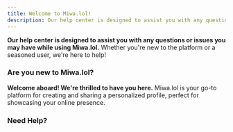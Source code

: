 ```yaml
---
title: Welcome to Miwa.lol!
description: Our help center is designed to assist you with any questions or issues you may have while using Miwa.lol.
---
```



**Our help center is designed to assist you with any questions or issues you may have while using Miwa.lol.** Whether you're new to the platform or a seasoned user, we're here to help!

### Are you new to Miwa.lol?

**Welcome aboard! We're thrilled to have you here.** Miwa.lol is your go-to platform for creating and sharing a personalized profile, perfect for showcasing your online presence.

<LinkCard
  title="Getting Started Guide" href="/getting-started/creating-an-account/"
  description="Learn how to create an account and get started with Miwa.lol."
/>

### Need Help?

<CardGrid>
  <LinkCard
    title="Troubleshooting" href="/misc/troubleshooting/"
    description="Find solutions to common issues and problems."
  />
  <LinkCard
    title="Contact Us" href="/misc/contact/"
    description="Reach out to our support team for assistance."
  />
</CardGrid>